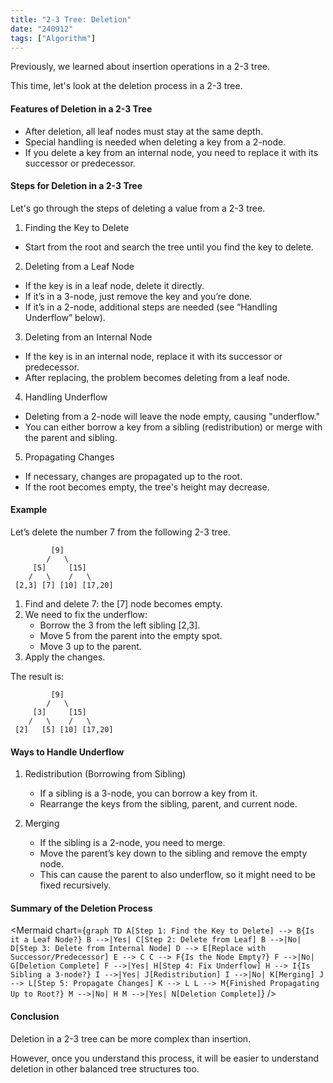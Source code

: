 ```yaml
---
title: "2-3 Tree: Deletion"
date: "240912"
tags: ["Algorithm"]
---
```


Previously, we learned about insertion operations in a 2-3 tree.

This time, let's look at the deletion process in a 2-3 tree.

#### Features of Deletion in a 2-3 Tree

- After deletion, all leaf nodes must stay at the same depth.
- Special handling is needed when deleting a key from a 2-node.
- If you delete a key from an internal node, you need to replace it with its successor or predecessor.

#### Steps for Deletion in a 2-3 Tree

Let's go through the steps of deleting a value from a 2-3 tree.

1. Finding the Key to Delete

- Start from the root and search the tree until you find the key to delete.

2. Deleting from a Leaf Node

- If the key is in a leaf node, delete it directly.
- If it’s in a 3-node, just remove the key and you’re done.
- If it’s in a 2-node, additional steps are needed (see “Handling Underflow” below).

3. Deleting from an Internal Node

- If the key is in an internal node, replace it with its successor or predecessor.
- After replacing, the problem becomes deleting from a leaf node.

4. Handling Underflow

- Deleting from a 2-node will leave the node empty, causing "underflow."
- You can either borrow a key from a sibling (redistribution) or merge with the parent and sibling.

5. Propagating Changes

- If necessary, changes are propagated up to the root.
- If the root becomes empty, the tree's height may decrease.

#### Example

Let’s delete the number 7 from the following 2-3 tree.

```
         [9]
        /   \
     [5]     [15]
    /   \    /   \
 [2,3] [7] [10] [17,20]
```

1. Find and delete 7: the [7] node becomes empty.
2. We need to fix the underflow:
   - Borrow the 3 from the left sibling [2,3].
   - Move 5 from the parent into the empty spot.
   - Move 3 up to the parent.
3. Apply the changes.

The result is:

```
         [9]
        /   \
     [3]     [15]
    /   \    /   \
 [2]   [5] [10] [17,20]
```

#### Ways to Handle Underflow

1. Redistribution (Borrowing from Sibling)

   - If a sibling is a 3-node, you can borrow a key from it.
   - Rearrange the keys from the sibling, parent, and current node.

2. Merging
   - If the sibling is a 2-node, you need to merge.
   - Move the parent’s key down to the sibling and remove the empty node.
   - This can cause the parent to also underflow, so it might need to be fixed recursively.

#### Summary of the Deletion Process

<Mermaid
  chart={`
graph TD
A[Step 1: Find the Key to Delete] --> B{Is it a Leaf Node?}
B -->|Yes| C[Step 2: Delete from Leaf]
B -->|No| D[Step 3: Delete from Internal Node]
D --> E[Replace with Successor/Predecessor]
E --> C
C --> F{Is the Node Empty?}
F -->|No| G[Deletion Complete]
F -->|Yes| H[Step 4: Fix Underflow]
H --> I{Is Sibling a 3-node?}
I -->|Yes| J[Redistribution]
I -->|No| K[Merging]
J --> L[Step 5: Propagate Changes]
K --> L
L --> M{Finished Propagating Up to Root?}
M -->|No| H
M -->|Yes| N[Deletion Complete]
`}
/>

#### Conclusion

Deletion in a 2-3 tree can be more complex than insertion.

However, once you understand this process, it will be easier to understand deletion in other balanced tree structures too.
